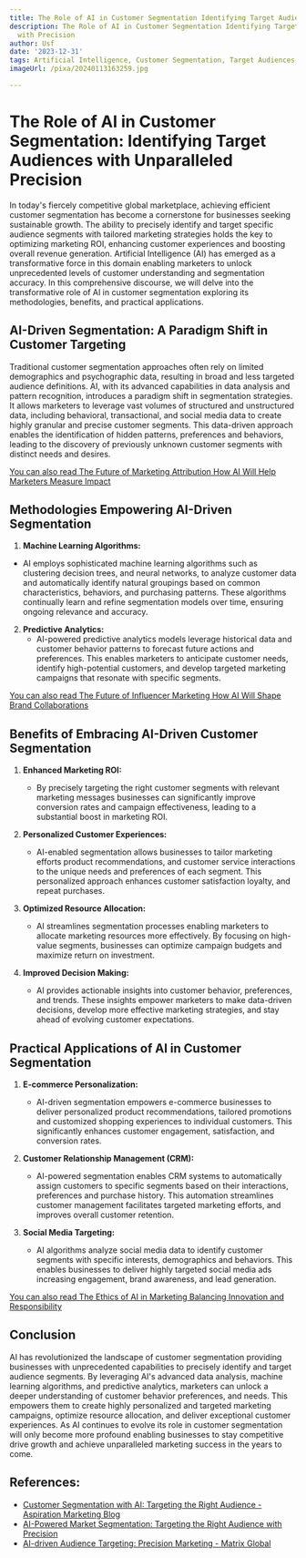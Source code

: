 ```yaml
---
title: The Role of AI in Customer Segmentation Identifying Target Audiences with Precision
description: The Role of AI in Customer Segmentation Identifying Target Audiences
  with Precision
author: Usf
date: '2023-12-31'
tags: Artificial Intelligence, Customer Segmentation, Target Audiences, Precision
imageUrl: /pixa/20240113163259.jpg

---
```

# The Role of AI in Customer Segmentation: Identifying Target Audiences with Unparalleled Precision

In today's fiercely competitive global marketplace,  achieving efficient customer segmentation has become a cornerstone for businesses seeking sustainable growth. The ability to precisely identify and target specific audience segments with tailored marketing  strategies holds the key to optimizing marketing ROI, enhancing customer experiences and boosting overall revenue generation. Artificial Intelligence (AI) has emerged as a  transformative force in this domain enabling marketers to unlock unprecedented levels of customer understanding and segmentation accuracy. In  this comprehensive discourse, we  will delve into the transformative role of AI in customer segmentation exploring  its  methodologies, benefits, and practical  applications.

## AI-Driven Segmentation: A Paradigm Shift in Customer Targeting

Traditional customer  segmentation  approaches often rely on limited demographics and psychographic data, resulting  in broad and less targeted audience definitions. AI, with  its advanced capabilities in data analysis and pattern recognition, introduces a paradigm shift  in  segmentation strategies. It allows marketers to leverage vast volumes of structured  and unstructured data, including behavioral, transactional, and social media data to create highly granular and precise customer segments. This data-driven approach enables the identification of hidden patterns, preferences and behaviors, leading to the discovery of previously unknown  customer segments with distinct needs and desires.

[You can also read  The  Future of Marketing Attribution How AI Will Help Marketers Measure Impact](The%20Future%20of%20Marketing%20Attribution%20How%20AI%20Will%20Help%20Marketers%20Measure%20Impact)


## Methodologies  Empowering AI-Driven Segmentation

1.  **Machine Learning Algorithms:**
   - AI  employs  sophisticated machine learning algorithms such as clustering decision trees, and neural networks, to  analyze customer data and automatically identify natural groupings based on  common characteristics, behaviors, and purchasing patterns.  These algorithms continually learn and refine segmentation models over time, ensuring ongoing relevance and accuracy.

2. **Predictive  Analytics:**
    - AI-powered predictive analytics models  leverage historical data and customer behavior patterns to forecast future  actions and preferences. This enables marketers to  anticipate customer needs, identify high-potential customers, and develop targeted marketing campaigns that resonate with specific  segments.

[You can also read The Future of Influencer Marketing  How AI Will Shape Brand Collaborations](The%20Future%20of%20Influencer%20Marketing%20How%20AI%20Will%20Shape%20Brand%20Collaborations)


## Benefits of Embracing AI-Driven Customer  Segmentation

1.  **Enhanced Marketing ROI:**
    - By precisely targeting the right  customer segments with relevant marketing messages businesses can significantly improve conversion rates and campaign effectiveness, leading to a substantial boost in marketing ROI.

2. **Personalized  Customer Experiences:**
   - AI-enabled segmentation allows businesses to tailor marketing efforts product recommendations, and customer service interactions to the unique  needs and preferences of each segment. This personalized approach enhances customer satisfaction loyalty,  and repeat purchases.

3. **Optimized Resource Allocation:**
     - AI streamlines segmentation processes enabling marketers to allocate marketing resources more effectively. By focusing on high-value segments, businesses can optimize  campaign budgets and maximize return on investment.

4. **Improved Decision Making:**
   -  AI provides actionable insights into customer behavior, preferences, and trends. These insights empower marketers to make data-driven decisions, develop more effective marketing strategies, and stay ahead of evolving customer expectations.

##  Practical Applications of AI in Customer Segmentation

1. **E-commerce Personalization:**
   - AI-driven  segmentation empowers  e-commerce businesses to deliver  personalized product recommendations, tailored promotions and  customized shopping experiences to individual customers. This significantly enhances  customer engagement, satisfaction, and conversion rates.

2. **Customer Relationship Management (CRM):**
   - AI-powered segmentation enables CRM systems to automatically assign customers to specific segments based on their interactions, preferences and purchase history. This  automation streamlines customer management facilitates targeted marketing  efforts, and improves overall customer retention.

3. **Social Media Targeting:**
   - AI algorithms analyze social media data to  identify customer segments with specific interests, demographics and behaviors. This enables businesses to deliver highly targeted social media ads increasing engagement, brand  awareness, and  lead  generation.

[You can also read The Ethics  of AI in  Marketing Balancing Innovation and  Responsibility](The%20Ethics%20of%20AI%20in%20Marketing%20Balancing%20Innovation%20and%20Responsibility)


## Conclusion

AI has revolutionized the landscape of customer segmentation  providing  businesses with unprecedented capabilities to precisely identify and target audience segments. By leveraging AI's advanced data  analysis, machine learning algorithms,  and predictive analytics, marketers can unlock a deeper understanding of customer  behavior preferences, and needs.  This empowers them to  create highly personalized and  targeted marketing  campaigns, optimize resource allocation, and  deliver exceptional customer experiences. As AI continues to evolve its role in customer segmentation will  only become more profound enabling  businesses to stay competitive drive growth and achieve unparalleled marketing success in the years to come.

## References:
- [Customer Segmentation with AI: Targeting the Right Audience - Aspiration Marketing Blog](https://blog.aspiration.marketing/en/ai-impact-on-customer-segmentation-targeting)
- [AI-Powered Market Segmentation: Targeting the Right Audience with Precision](https://www.ranktracker.com/blog/ai-powered-market-segmentation-targeting-the-right-audience-with-precision/)
- [AI-driven Audience Targeting: Precision Marketing - Matrix Global](https://matrixmarketinggroup.com/ai-driven-audience-targeting/)
